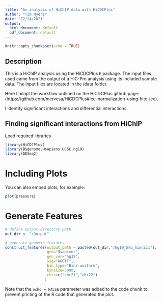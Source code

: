 ```yaml
---
title: "An analysis of HiChIP data with HiCDCPlus"
author: "Tim Myers"
date: "12/14/2021"
output: 
  html_document: default
  pdf_document: default
---
```


```r
knitr::opts_chunk$set(echo = TRUE)
```

## Description

This is a HiChIP analysis using the HiCDCPlus `R` package.  The input files used came from the output of a HiC-Pro analysis using its included sample data.  The input files are located in the /data folder.

Here I adapt the workflow outlined on the HiCDCPlus github page:
(https://github.com/mervesa/HiCDCPlus#ice-normalization-using-hitc-ice).

I identify significant interactions and differential interactions.



## Finding significant interactions from HiChIP

Load required libraries
```r
library(HiCDCPlus)
library(BSgenome.Hsapiens.UCSC.hg19)
library(DESeq2)
```


# Including Plots

You can also embed plots, for example:

```r
plot(pressure)
```

# Generate Features
```r
# define output directory path
out_dir <- "/Output"

# generate genomic features
construct_features(output_path = paste0(out_dir,"/hg19_5kb_hindiii"),
                   gen="Hsapiens",
                   gen_ver="hg19",
                   sig="AGCTT",
                   bin_type="Bins-uniform",
                   binsize=5000,
                   chrs=c("chr21","chr22")
                  )
```

Note that the `echo = FALSE` parameter was added to the code chunk to prevent printing of the R code that generated the plot.

